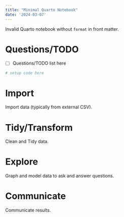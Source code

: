 ```yaml
---
title: "Minimal Quarto Notebook"
date: '2024-03-07'
---
```


Invalid Quarto notebook without `format` in front matter.

# Questions/TODO

- [ ] Questions/TODO list here

```r
# setup code here
```

# Import

Import data (typically from external CSV).

# Tidy/Transform

Clean and Tidy data.

# Explore

Graph and model data to ask and answer questions.

# Communicate

Communicate results.
